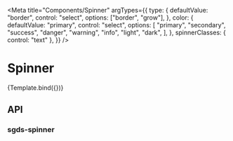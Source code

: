 
<Meta
  title="Components/Spinner"
  argTypes={{
    type: {
      defaultValue: "border",
      control: "select",
      options: ["border", "grow"],
    },
    color: {
      defaultValue: "primary",
      control: "select",
      options: [
        "primary",
        "secondary",
        "success",
        "danger",
        "warning",
        "info",
        "light",
        "dark",
      ],
    },
    spinnerClasses: { control: "text" },
  }}
/>

# Spinner

<Canvas>
  <Story name="Basic" args={args}>
    {Template.bind({})}
  </Story>
</Canvas>

## API

### sgds-spinner

<ArgsTable of="sgds-spinner" />
